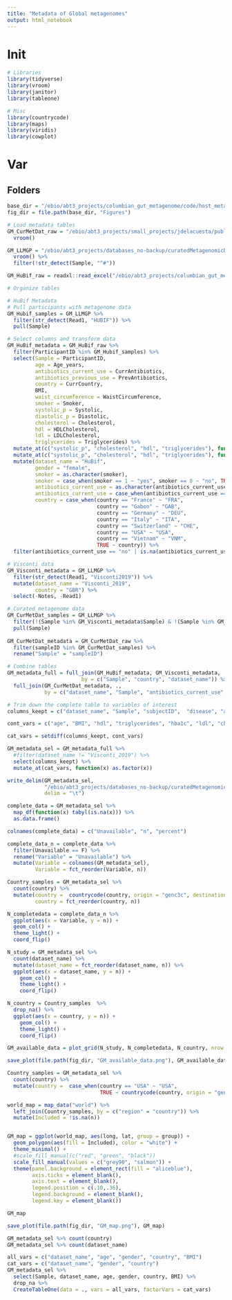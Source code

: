 ```yaml
---
title: "Metadata of Global metagenomes"
output: html_notebook
---
```


# Init
```r
# Libraries
library(tidyverse)
library(vroom)
library(janitor)
library(tableone)

# Misc
library(countrycode)
library(maps)
library(viridis)
library(cowplot)
```

# Var
## Folders
```r
base_dir = "/ebio/abt3_projects/columbian_gut_metagenome/code/host_metadata/notebooks"
fig_dir = file.path(base_dir, "Figures")  
```

```r
# Load metadata tables
GM_CurMetDat_raw = "/ebio/abt3_projects/small_projects/jdelacuesta/public_data_retrieval/CurMetDat-metagenomes/files/metadata/Filtered_CurMetDat.tsv" %>% 
  vroom()

GM_LLMGP = "/ebio/abt3_projects/databases_no-backup/curatedMetagenomicData/global_metagenomes/combined_GTDBr86/configs/combined_samples.txt" %>% 
  vroom() %>% 
  filter(!str_detect(Sample, "^#"))

GM_HuBif_raw = readxl::read_excel("/ebio/abt3_projects/columbian_gut_metagenome/data/metadata/HuBif_metadata_database_2020_01_31.xlsx")

```

```r
# Organize tables

# HuBif Metadata
# Pull participants with metagenome data
GM_Hubif_samples = GM_LLMGP %>% 
  filter(str_detect(Read1, "HUBIF")) %>% 
  pull(Sample)

# Select columns and transform data
GM_HuBif_metadata = GM_HuBif_raw %>% 
  filter(ParticipantID %in% GM_Hubif_samples) %>% 
  select(Sample = ParticipantID, 
         age = Age_years, 
         antibiotics_current_use = CurrAntibiotics, 
         antibiotics_previous_use = PrevAntibiotics, 
         country = CurrCountry, 
         BMI, 
         waist_circumference = WaistCircumference, 
         smoker = Smoker, 
         systolic_p = Systolic, 
         diastolic_p = Diastolic,
         cholesterol = Cholesterol, 
         hdl = HDLCholesterol, 
         ldl = LDLCholesterol, 
         triglycerides = Triglycerides) %>% 
  mutate_at(c("systolic_p", "cholesterol", "hdl", "triglycerides"), function(x) case_when(str_detect(x,"[\\/\\>\\<]")~"", TRUE ~ x)) %>% 
  mutate_at(c("systolic_p", "cholesterol", "hdl", "triglycerides"), function(x) as.numeric(x)) %>% 
  mutate(dataset_name = "HuBif", 
         gender = "female",
         smoker = as.character(smoker), 
         smoker = case_when(smoker == 1 ~ "yes", smoker == 0 ~ "no", TRUE ~ smoker), 
         antibiotics_current_use = as.character(antibiotics_current_use), 
         antibiotics_current_use = case_when(antibiotics_current_use == 1 ~ "yes", antibiotics_current_use == 0 ~ "no", TRUE ~ antibiotics_current_use),
         country = case_when(country == "France" ~ "FRA",
                             country == "Gabon" ~ "GAB",
                             country == "Germany" ~ "DEU",
                             country == "Italy" ~ "ITA",
                             country == "Switzerland" ~ "CHE",
                             country == "USA" ~ "USA",
                             country == "Vietnam" ~ "VNM", 
                             TRUE ~ country)) %>% 
  filter(antibiotics_current_use == "no" | is.na(antibiotics_current_use))

# Visconti data
GM_Visconti_metadata = GM_LLMGP %>% 
  filter(str_detect(Read1, "Visconti2019")) %>% 
  mutate(dataset_name = "Visconti_2019", 
         country = "GBR") %>% 
  select(-Notes, -Read1)

# Curated metagenome data
GM_CurMetDat_samples = GM_LLMGP %>% 
  filter(!(Sample %in% GM_Visconti_metadata$Sample) & !(Sample %in% GM_Hubif_samples)) %>% 
  pull(Sample)
  
GM_CurMetDat_metadata = GM_CurMetDat_raw %>% 
  filter(sampleID %in% GM_CurMetDat_samples) %>% 
  rename("Sample" = "sampleID")

# Combine tables
GM_metadata_full = full_join(GM_HuBif_metadata, GM_Visconti_metadata,  
                        by = c("Sample", "country", "dataset_name")) %>% 
  full_join(GM_CurMetDat_metadata, ., 
            by = c("dataset_name", "Sample", "antibiotics_current_use", "age", "country", "BMI", "hdl", "triglycerides", "ldl", "cholesterol", "systolic_p", "smoker", "gender"))

```




```r
# Trim down the complete table to variables of interest
columns_keept = c("dataset_name", "Sample", "subjectID",  "disease", "age", "gender", "country", "non_westernized", "BMI", "alcohol", "disease_subtype", "hdl", "triglycerides", "hba1c", "ldl", "family", "cholesterol", "glucose", "adiponectin", "hscrp", "leptin", "glutamate_decarboxylase_2_antibody", "creatinine", "stool_texture", "location", "dyastolic_p", "systolic_p", "creatine", "albumine", "bilubirin", "smoker", "ever_smoker", "birth_control_pil", "c_peptide", "insulin_cat")

cont_vars = c("age", "BMI", "hdl", "triglycerides", "hba1c", "ldl", "cholesterol", "glucose", "adiponectin", "hscrp", "leptin", "glutamate_decarboxylase_2_antibody", "creatinine", "dyastolic_p", "systolic_p", "creatine", "albumine", "bilubirin", "c_peptide")

cat_vars = setdiff(columns_keept, cont_vars)

GM_metadata_sel = GM_metadata_full %>% 
  #filter(dataset_name != "Visconti_2019") %>% 
  select(columns_keept) %>% 
  mutate_at(cat_vars, function(x) as.factor(x)) 

write_delim(GM_metadata_sel,
            "/ebio/abt3_projects/databases_no-backup/curatedMetagenomicData/global_metagenomes/metadata/Global_metagenomes_Metadata.csv", 
            delim = "\t")
```

```r
complete_data = GM_metadata_sel %>% 
  map_df(function(x) tabyl(is.na(x))) %>% 
  as.data.frame()

colnames(complete_data) = c("Unavailable", "n", "percent")

complete_data_n = complete_data %>% 
  filter(Unavailable == F) %>% 
  rename("Variable" = "Unavailable") %>% 
  mutate(Variable = colnames(GM_metadata_sel),
         Variable = fct_reorder(Variable, n)) 

Country_samples = GM_metadata_sel %>% 
  count(country) %>% 
  mutate(country =  countrycode(country, origin = "genc3c", destination = "country.name"),
         country = fct_reorder(country, n))

N_completedata = complete_data_n %>% 
  ggplot(aes(x = Variable, y = n)) + 
  geom_col() +
  theme_light() +
  coord_flip()

N_study = GM_metadata_sel %>% 
  count(dataset_name) %>% 
  mutate(dataset_name = fct_reorder(dataset_name, n)) %>% 
  ggplot(aes(x = dataset_name, y = n)) +
    geom_col() +
    theme_light() +
    coord_flip()

N_country = Country_samples  %>% 
  drop_na() %>% 
  ggplot(aes(x = country, y = n)) +
    geom_col() +
    theme_light() +
    coord_flip()

GM_available_data = plot_grid(N_study, N_completedata, N_country, nrow = 1, rel_widths = c(1, 1.25, 0.95))

save_plot(file.path(fig_dir, "GM_available_data.png"), GM_available_data, base_width = 12, base_height = 7)
```

```r
Country_samples = GM_metadata_sel %>% 
  count(country) %>% 
  mutate(country =  case_when(country == "USA" ~ "USA",
                              TRUE ~ countrycode(country, origin = "genc3c", destination = "country.name")))

world_map = map_data("world") %>% 
  left_join(Country_samples, by = c("region" = "country")) %>% 
  mutate(Included = !is.na(n))


GM_map = ggplot(world_map, aes(long, lat, group = group)) +
  geom_polygon(aes(fill = Included), color = "white") +
  theme_minimal() +
  #scale_fill_manual(c("red", "green", "black"))
  scale_fill_manual(values = c("grey90", "salmon")) +
  theme(panel.background = element_rect(fill = "aliceblue"), 
        axis.ticks = element_blank(), 
        axis.text = element_blank(), 
        legend.position = c(.10,.36), 
        legend.background = element_blank(),
        legend.key = element_blank())

GM_map

save_plot(file.path(fig_dir, "GM_map.png"), GM_map)
```


```r
GM_metadata_sel %>% count(country) 
GM_metadata_sel %>% count(dataset_name) 
```


```r
all_vars = c("dataset_name", "age", "gender", "country", "BMI")
cat_vars = c("dataset_name", "gender", "country")
GM_metadata_sel %>% 
  select(Sample, dataset_name, age, gender, country, BMI) %>% 
  drop_na %>% 
  CreateTableOne(data = ., vars = all_vars, factorVars = cat_vars)
```
